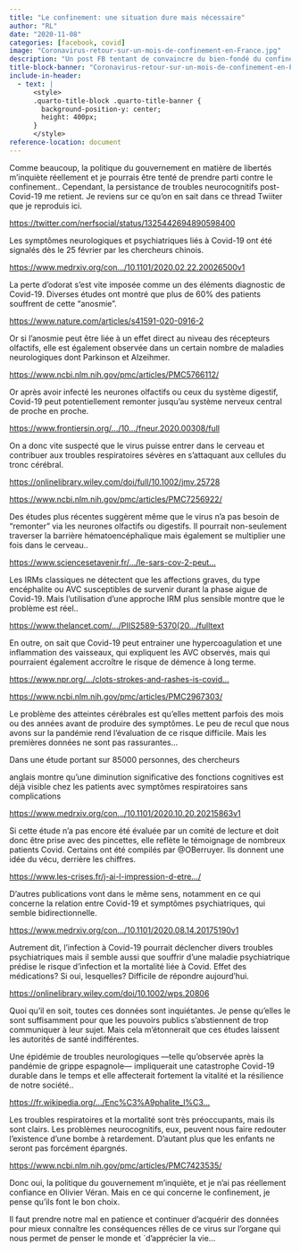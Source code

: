 ```yaml
---
title: "Le confinement: une situation dure mais nécessaire"
author: "RL"
date: "2020-11-08"
categories: [facebook, covid]
image: "Coronavirus-retour-sur-un-mois-de-confinement-en-France.jpg"
description: "Un post FB tentant de convaincre du bien-fondé du confinement avec de multiples sources scientifiques"
title-block-banner: "Coronavirus-retour-sur-un-mois-de-confinement-en-France.jpg"
include-in-header:
  - text: |
      <style>
      .quarto-title-block .quarto-title-banner {
        background-position-y: center;
        height: 400px;
      }
      </style>
reference-location: document
---
```


Comme beaucoup, la politique du gouvernement en matière de libertés m'inquiète réellement et je pourrais être tenté de prendre parti contre le confinement.. Cependant, la persistance de troubles neurocognitifs post-Covid-19 me retient. Je reviens sur ce qu'on en sait dans ce thread Twiiter que je reproduis ici.

<https://twitter.com/nerfsocial/status/1325442694890598400>

Les symptômes neurologiques et psychiatriques liés à Covid-19 ont été signalés dès le 25 février par les chercheurs chinois.

[https://www.medrxiv.org/con.../10.1101/2020.02.22.20026500v1](https://www.medrxiv.org/content/10.1101/2020.02.22.20026500v1)

La perte d'odorat s'est vite imposée comme un des éléments diagnostic de Covid-19. Diverses études ont montré que plus de 60% des patients souffrent de cette "anosmie".

[https://www.nature.com/articles/s41591-020-0916-2](https://www.nature.com/articles/s41591-020-0916-2?fbclid=IwZXh0bgNhZW0CMTAAAR3d8TLnQ2cwMbQwZAmyI_ldenXz13Y0AqVYbUDwAFy3rfC3RWKCJeyvJcQ_aem_WmcQg8zqA7M7a6GD2GHaAg)

Or si l'anosmie peut être liée à un effet direct au niveau des récepteurs olfactifs, elle est également observée dans un certain nombre de maladies neurologiques dont Parkinson et Alzeihmer.

[https://www.ncbi.nlm.nih.gov/pmc/articles/PMC5766112/](https://www.ncbi.nlm.nih.gov/pmc/articles/PMC5766112/?fbclid=IwZXh0bgNhZW0CMTAAAR0aQZ5ReDflYV8XJfFn4uQL0tlu4GzuP_fBX1e9uOvWM0eZGhUU7jCuk5U_aem_pDEC8yC-ccnkcRefCPzZ1Q)

Or après avoir infecté les neurones olfactifs ou ceux du système digestif, Covid-19 peut potentiellement remonter jusqu'au système nerveux central de proche en proche.

[https://www.frontiersin.org/.../10.../fneur.2020.00308/full](https://www.frontiersin.org/articles/10.3389/fneur.2020.00308/full?fbclid=IwZXh0bgNhZW0CMTAAAR3dV-ywzbJtTy04W_Ch7_LeQ1YNx093XmtRne_w55iL5DCNUPGYa8zyNp4_aem_YFudjm9LLRs8MqJU15kYlQ)

On a donc vite suspecté que le virus puisse entrer dans le cerveau et contribuer aux troubles respiratoires sévères en s'attaquant aux cellules du tronc cérébral.

[https://onlinelibrary.wiley.com/doi/full/10.1002/jmv.25728](https://l.facebook.com/l.php?u=https%3A%2F%2Fonlinelibrary.wiley.com%2Fdoi%2Ffull%2F10.1002%2Fjmv.25728&h=AT3YCbE3nOswh6HuZU576dnZ-UIZtkVljNg1oDAoXV-hIAHJ2jlCxO0PAzuoOdi5LskFesIjfjkHSfv5B7nw3rR-dfLcVuNnMCdMczndc-EpLWfTmKv46cytzT6c8cs_Hg&h=AT3YCbE3nOswh6HuZU576dnZ-UIZtkVljNg1oDAoXV-hIAHJ2jlCxO0PAzuoOdi5LskFesIjfjkHSfv5B7nw3rR-dfLcVuNnMCdMczndc-EpLWfTmKv46cytzT6c8cs_Hg&h=AT3YCbE3nOswh6HuZU576dnZ-UIZtkVljNg1oDAoXV-hIAHJ2jlCxO0PAzuoOdi5LskFesIjfjkHSfv5B7nw3rR-dfLcVuNnMCdMczndc-EpLWfTmKv46cytzT6c8cs_Hg)

[https://www.ncbi.nlm.nih.gov/pmc/articles/PMC7256922/](https://l.facebook.com/l.php?u=https%3A%2F%2Fwww.ncbi.nlm.nih.gov%2Fpmc%2Farticles%2FPMC7256922%2F&h=AT3AFKU3lwYzP-_iDTA9RtGffNkoWg5BcnfEEfm7_v3kLDijMLMcnuQ7fiQiGW73NRhrBvUZbfdWZXDwNPWkQo8FweuSsQ2PbjEYhpm4PRxRY7mtZHUP6BJBAVBGNICY6w&h=AT3AFKU3lwYzP-_iDTA9RtGffNkoWg5BcnfEEfm7_v3kLDijMLMcnuQ7fiQiGW73NRhrBvUZbfdWZXDwNPWkQo8FweuSsQ2PbjEYhpm4PRxRY7mtZHUP6BJBAVBGNICY6w&h=AT3AFKU3lwYzP-_iDTA9RtGffNkoWg5BcnfEEfm7_v3kLDijMLMcnuQ7fiQiGW73NRhrBvUZbfdWZXDwNPWkQo8FweuSsQ2PbjEYhpm4PRxRY7mtZHUP6BJBAVBGNICY6w)

Des études plus récentes suggèrent même que le virus n'a pas besoin de "remonter" via les neurones olfactifs ou digestifs. Il pourrait non-seulement traverser la barrière hématoencéphalique mais également se multiplier une fois dans le cerveau..

[https://www.sciencesetavenir.fr/.../le-sars-cov-2-peut...](https://l.facebook.com/l.php?u=https%3A%2F%2Fwww.sciencesetavenir.fr%2Fsante%2Fcerveau-et-psy%2Fle-sars-cov-2-peut-bien-infecter-le-cerveau-et-s-y-multiplier_147183&h=AT38YOEuN2qYhmtVUj_p3rjAtDNP6Wm6AMh4FW6bHb1H6qB0coV32EoBDyT3gt7d59eT4Rt5ThIIIJspB0Mefj-pAapEBk5jio5NOHsyTB8zMS448hQOQRE71v2v2Yw2Mg&h=AT38YOEuN2qYhmtVUj_p3rjAtDNP6Wm6AMh4FW6bHb1H6qB0coV32EoBDyT3gt7d59eT4Rt5ThIIIJspB0Mefj-pAapEBk5jio5NOHsyTB8zMS448hQOQRE71v2v2Yw2Mg&h=AT38YOEuN2qYhmtVUj_p3rjAtDNP6Wm6AMh4FW6bHb1H6qB0coV32EoBDyT3gt7d59eT4Rt5ThIIIJspB0Mefj-pAapEBk5jio5NOHsyTB8zMS448hQOQRE71v2v2Yw2Mg)

Les IRMs classiques ne détectent que les affections graves, du type encéphalite ou AVC susceptibles de survenir durant la phase aigue de Covid-19. Mais l'utilisation d'une approche IRM plus sensible montre que le problème est réel..

[https://www.thelancet.com/.../PIIS2589-5370(20.../fulltext](https://www.thelancet.com/journals/eclinm/article/PIIS2589-5370(20)30228-5/fulltext?fbclid=IwZXh0bgNhZW0CMTAAAR2Bw0D1gRmITOIcO8M11zmySv2JbCYJI4Qg9SMlrg-Iv80V3cEr_SwhTgs_aem_Dg6AZL8wze3Q-xtR3RkiTw)

En outre, on sait que Covid-19 peut entrainer une hypercoagulation et une inflammation des vaisseaux, qui expliquent les AVC observés, mais qui pourraient également accroître le risque de démence à long terme.

[https://www.npr.org/.../clots-strokes-and-rashes-is-covid...](https://www.npr.org/sections/health-shots/2020/11/05/917317541/clots-strokes-and-rashes-is-covid-19-a-disease-of-the-blood-vessels?fbclid=IwZXh0bgNhZW0CMTAAAR1CItGVu5179biihhLlIaFDoNyAWmD3dJWY245Gvq4w6aoHBLHOAqh5syY_aem_M0DOCaGze6IWHo4JCxsTFQ)

[https://www.ncbi.nlm.nih.gov/pmc/articles/PMC2967303/](https://l.facebook.com/l.php?u=https%3A%2F%2Fwww.ncbi.nlm.nih.gov%2Fpmc%2Farticles%2FPMC2967303%2F&h=AT37bYlUpN6Jf1AMvc284JhCAyXZc2P4zb_HH0gWn10zARzfR2GFTADHbh603LG5F5hW9z7NrSQMpJMN4UI1yO6VVXf2RlMWWUZ7vRhyS2y1ytTYDGcj-OKp9fxXSRGK2A&h=AT37bYlUpN6Jf1AMvc284JhCAyXZc2P4zb_HH0gWn10zARzfR2GFTADHbh603LG5F5hW9z7NrSQMpJMN4UI1yO6VVXf2RlMWWUZ7vRhyS2y1ytTYDGcj-OKp9fxXSRGK2A&h=AT37bYlUpN6Jf1AMvc284JhCAyXZc2P4zb_HH0gWn10zARzfR2GFTADHbh603LG5F5hW9z7NrSQMpJMN4UI1yO6VVXf2RlMWWUZ7vRhyS2y1ytTYDGcj-OKp9fxXSRGK2A)

Le problème des atteintes cérébrales est qu'elles mettent parfois des mois ou des années avant de produire des symptômes. Le peu de recul que nous avons sur la pandémie rend l'évaluation de ce risque difficile. Mais les premières données ne sont pas rassurantes...

Dans une étude portant sur 85000 personnes, des chercheurs

anglais montre qu'une diminution significative des fonctions cognitives est déjà visible chez les patients avec symptômes respiratoires sans complications

[https://www.medrxiv.org/con.../10.1101/2020.10.20.20215863v1](https://l.facebook.com/l.php?u=https%3A%2F%2Fwww.medrxiv.org%2Fcontent%2F10.1101%2F2020.10.20.20215863v1&h=AT3H1fr4TlAFD3MaCLY2b9DSMWDLX74lWmdowqwTEPkq3wL44f9pWJr7c2h-quSM3SI6MctCfVxACP4K6qfxkB81OU1PUmF_U0aKsorCsn9i5U3WPZGoizK1God4CiHmeQ&h=AT3H1fr4TlAFD3MaCLY2b9DSMWDLX74lWmdowqwTEPkq3wL44f9pWJr7c2h-quSM3SI6MctCfVxACP4K6qfxkB81OU1PUmF_U0aKsorCsn9i5U3WPZGoizK1God4CiHmeQ&h=AT3H1fr4TlAFD3MaCLY2b9DSMWDLX74lWmdowqwTEPkq3wL44f9pWJr7c2h-quSM3SI6MctCfVxACP4K6qfxkB81OU1PUmF_U0aKsorCsn9i5U3WPZGoizK1God4CiHmeQ)

Si cette étude n'a pas encore été évaluée par un comité de lecture et doit donc être prise avec des pincettes, elle reflète le témoignage de nombreux patients Covid. Certains ont été compilés par \@OBerruyer. Ils donnent une idée du vécu, derrière les chiffres.

[https://www.les-crises.fr/j-ai-l-impression-d-etre.../](https://l.facebook.com/l.php?u=https%3A%2F%2Fwww.les-crises.fr%2Fj-ai-l-impression-d-etre-senile-le-brouillard-cerebral-sequelle-de-la-covid-19%2F&h=AT39nuSygkggr8VYE23HA0aLtNVB0vGXwcwQTi826iqJC7T8KgHt9SGMNQxB3riRspG_OT_x44eEQomlGHiwVn7RiQ7msGncMnTCiYf-uTa5r7RqdauGLNl7ZkKtZsjAtg&h=AT39nuSygkggr8VYE23HA0aLtNVB0vGXwcwQTi826iqJC7T8KgHt9SGMNQxB3riRspG_OT_x44eEQomlGHiwVn7RiQ7msGncMnTCiYf-uTa5r7RqdauGLNl7ZkKtZsjAtg&h=AT39nuSygkggr8VYE23HA0aLtNVB0vGXwcwQTi826iqJC7T8KgHt9SGMNQxB3riRspG_OT_x44eEQomlGHiwVn7RiQ7msGncMnTCiYf-uTa5r7RqdauGLNl7ZkKtZsjAtg)

D'autres publications vont dans le même sens, notamment en ce qui concerne la relation entre Covid-19 et symptômes psychiatriques, qui semble bidirectionnelle.

[https://www.medrxiv.org/con.../10.1101/2020.08.14.20175190v1](https://www.medrxiv.org/content/10.1101/2020.08.14.20175190v1?fbclid=IwZXh0bgNhZW0CMTAAAR0kUNZ_oP8Gkq6OK-HFBNZalXGxm3NqeV80Qe7hy4QzmqEDiSkMj73ojTM_aem_ym_sbKYusmSVFminCB_Wuw)

Autrement dit, l'infection à Covid-19 pourrait déclencher divers troubles psychiatriques mais il semble aussi que souffrir d'une maladie psychiatrique prédise le risque d'infection et la mortalité liée à Covid. Effet des médications? Si oui, lesquelles? Difficile de répondre aujourd'hui.

[https://onlinelibrary.wiley.com/doi/10.1002/wps.20806](https://l.facebook.com/l.php?u=https%3A%2F%2Fonlinelibrary.wiley.com%2Fdoi%2F10.1002%2Fwps.20806&h=AT2asZ3rcDx-Woq9YWWOyacNUG9IlPbneRD6P2H1NsRI2_wP3nuS_IBI2cx2ZXNpzB2vDU-8yOk8t6PDt-zEXa1SCAxCZx97Os3V3rtuOJO7edvdFFZTl_12t92U8FEXvA&h=AT2asZ3rcDx-Woq9YWWOyacNUG9IlPbneRD6P2H1NsRI2_wP3nuS_IBI2cx2ZXNpzB2vDU-8yOk8t6PDt-zEXa1SCAxCZx97Os3V3rtuOJO7edvdFFZTl_12t92U8FEXvA&h=AT2asZ3rcDx-Woq9YWWOyacNUG9IlPbneRD6P2H1NsRI2_wP3nuS_IBI2cx2ZXNpzB2vDU-8yOk8t6PDt-zEXa1SCAxCZx97Os3V3rtuOJO7edvdFFZTl_12t92U8FEXvA)

Quoi qu'il en soit, toutes ces données sont inquiétantes. Je pense qu'elles le sont suffisamment pour que les pouvoirs publics s'abstiennent de trop communiquer à leur sujet. Mais cela m'étonnerait que ces études laissent les autorités de santé indifférentes.

Une épidémie de troubles neurologiques —telle qu'observée après la pandémie de grippe espagnole— impliquerait une catastrophe Covid-19 durable dans le temps et elle affecterait fortement la vitalité et la résilience de notre société..

[https://fr.wikipedia.org/.../Enc%C3%A9phalite_l%C3...](https://fr.wikipedia.org/wiki/Enc%C3%A9phalite_l%C3%A9thargique)

Les troubles respiratoires et la mortalité sont très préoccupants, mais ils sont clairs. Les problèmes neurocognitifs, eux, peuvent nous faire redouter l'existence d'une bombe à retardement. D'autant plus que les enfants ne seront pas forcément épargnés.

<https://www.ncbi.nlm.nih.gov/pmc/articles/PMC7423535/>

Donc oui, la politique du gouvernement m'inquiète, et je n'ai pas réellement confiance en Olivier Véran. Mais en ce qui concerne le confinement, je pense qu'ils font le bon choix.

Il faut prendre notre mal en patience et continuer d'acquérir des données pour mieux connaître les conséquences rélles de ce virus sur l'organe qui nous permet de penser le monde et \`d'apprécier la vie...

<script src="https://giscus.app/client.js"
        data-repo="romainligneul/giscus-comments"
        data-repo-id="R_kgDOMSMTIw"
        data-category="CommentsBlogFR"
        data-category-id="DIC_kwDOMSMTI84CglZk"
        data-mapping="pathname"
        data-strict="0"
        data-reactions-enabled="1"
        data-emit-metadata="0"
        data-input-position="top"
        data-theme="preferred_color_scheme"
        data-lang="en"
        crossorigin="anonymous"
        async>
</script>